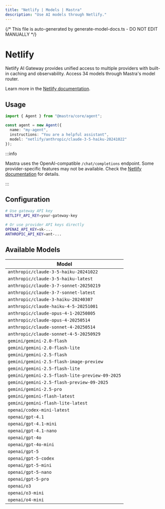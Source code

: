 ```yaml
---
title: "Netlify | Models | Mastra"
description: "Use AI models through Netlify."
---
```


{/* This file is auto-generated by generate-model-docs.ts - DO NOT EDIT MANUALLY */}



# <NetlifyLogo className="inline w-8 h-8 mr-2 align-middle" />Netlify

Netlify AI Gateway provides unified access to multiple providers with built-in caching and observability. Access 34 models through Mastra's model router.

Learn more in the [Netlify documentation](https://docs.netlify.com/build/ai-gateway/overview/).

## Usage

```typescript
import { Agent } from "@mastra/core/agent";

const agent = new Agent({
  name: "my-agent",
  instructions: "You are a helpful assistant",
  model: "netlify/anthropic/claude-3-5-haiku-20241022"
});
```

:::info

Mastra uses the OpenAI-compatible `/chat/completions` endpoint. Some provider-specific features may not be available. Check the [Netlify documentation](https://docs.netlify.com/build/ai-gateway/overview/) for details.

:::

## Configuration

```bash
# Use gateway API key
NETLIFY_API_KEY=your-gateway-key

# Or use provider API keys directly
OPENAI_API_KEY=sk-...
ANTHROPIC_API_KEY=ant-...
```


## Available Models

| Model |
|-------|
| `anthropic/claude-3-5-haiku-20241022` |
| `anthropic/claude-3-5-haiku-latest` |
| `anthropic/claude-3-7-sonnet-20250219` |
| `anthropic/claude-3-7-sonnet-latest` |
| `anthropic/claude-3-haiku-20240307` |
| `anthropic/claude-haiku-4-5-20251001` |
| `anthropic/claude-opus-4-1-20250805` |
| `anthropic/claude-opus-4-20250514` |
| `anthropic/claude-sonnet-4-20250514` |
| `anthropic/claude-sonnet-4-5-20250929` |
| `gemini/gemini-2.0-flash` |
| `gemini/gemini-2.0-flash-lite` |
| `gemini/gemini-2.5-flash` |
| `gemini/gemini-2.5-flash-image-preview` |
| `gemini/gemini-2.5-flash-lite` |
| `gemini/gemini-2.5-flash-lite-preview-09-2025` |
| `gemini/gemini-2.5-flash-preview-09-2025` |
| `gemini/gemini-2.5-pro` |
| `gemini/gemini-flash-latest` |
| `gemini/gemini-flash-lite-latest` |
| `openai/codex-mini-latest` |
| `openai/gpt-4.1` |
| `openai/gpt-4.1-mini` |
| `openai/gpt-4.1-nano` |
| `openai/gpt-4o` |
| `openai/gpt-4o-mini` |
| `openai/gpt-5` |
| `openai/gpt-5-codex` |
| `openai/gpt-5-mini` |
| `openai/gpt-5-nano` |
| `openai/gpt-5-pro` |
| `openai/o3` |
| `openai/o3-mini` |
| `openai/o4-mini` |

